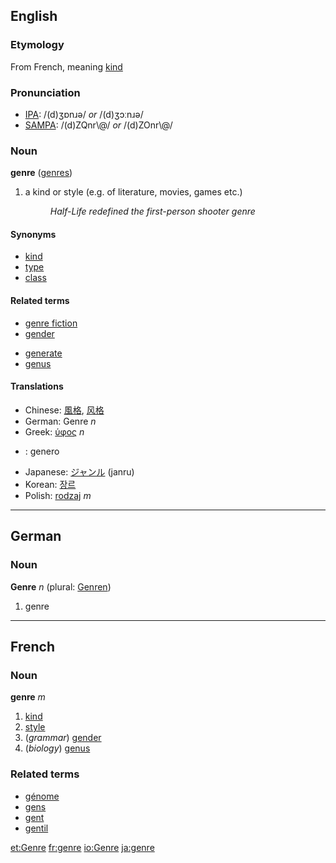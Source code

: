 ==English==

===Etymology===
From French, meaning [[kind]]

===Pronunciation===
* [[Wiktionary:Pronunciation_key|IPA]]: /(d)ʒɒnɹə/ ''or'' /(d)ʒɔːnɹə/
* [[Wiktionary:Pronunciation_key|SAMPA]]: /(d)ZQnr\@/ ''or'' /(d)ZOnr\@/

===Noun===
'''genre''' ([[genres]])

# a kind or style (e.g. of literature, movies, games etc.)
#:''Half-Life redefined the first-person shooter genre''

====Synonyms====
*[[kind]]
*[[type]]
*[[class]]

====Related terms====
*[[genre fiction]]
*[[gender]]
<!-- [[generic]]? -->
*[[generate]]
*[[genus]]

====Translations====
*Chinese: [[風格]], [[风格]]
*German: Genre ''n''
*Greek: [[ύφος]] ''n''
* {{io}} : genero
*Japanese: [[ジャンル]] (janru)
*Korean: [[장르]]
*Polish: [[rodzaj]] ''m''

----

==German==
===Noun===
'''Genre''' ''n'' (plural: [[Genren]])

# genre
----
==French==
===Noun===
'''genre''' ''m''

# [[kind]]
# [[style]]
#(''grammar'') [[gender]]
#(''biology'') [[genus]]

===Related terms===
*[[génome]]
*[[gens]]
*[[gent]]
*[[gentil]]

[[et:Genre]]
[[fr:genre]]
[[io:Genre]]
[[ja:genre]]